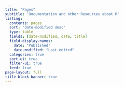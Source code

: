 ```yaml
---
title: "Pages"
subtitle: "Documentation and other Resources about R"
listing:
  contents: pages
  sort: "date-modified desc"
  type: table
  fields: [date-modified, date, title]
  field-display-names:
    date: "Published"
    date-modified: "Last edited"  
  categories: true
  sort-ui: true
  filter-ui: true
  feed: true
page-layout: full
title-block-banner: true
---
```

